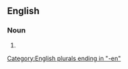 {{also|caméramen}}

==English==

===Noun===
{{head|en|noun form}}

# {{plural of|en|cameraman}}

[[Category:English plurals ending in "-en"]]